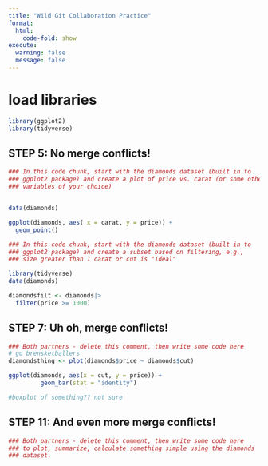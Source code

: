 ```yaml
---
title: "Wild Git Collaboration Practice"
format: 
  html:
    code-fold: show
execute: 
  warning: false
  message: false
---
```



# load libraries
```r
library(ggplot2)
library(tidyverse)
```



## STEP 5: No merge conflicts!

```r
### In this code chunk, start with the diamonds dataset (built in to
### ggplot2 package) and create a plot of price vs. carat (or some other
### variables of your choice)


data(diamonds) 

ggplot(diamonds, aes( x = carat, y = price)) +
  geom_point()


```

```r
### In this code chunk, start with the diamonds dataset (built in to
### ggplot2 package) and create a subset based on filtering, e.g., 
### size greater than 1 carat or cut is "Ideal"

library(tidyverse) 
data(diamonds)

diamondsfilt <- diamonds|>
  filter(price >= 1000)

```

## STEP 7: Uh oh, merge conflicts!

```r

### Both partners - delete this comment, then write some code here
# go brensketballers 
diamondsthing <- plot(diamonds$price ~ diamonds$cut)

ggplot(diamonds, aes(x = cut, y = price)) +
         geom_bar(stat = "identity")

#boxplot of something?? not sure 
```

## STEP 11: And even more merge conflicts!

```r
### Both partners - delete this comment, then write some code here
### to plot, summarize, calculate something simple using the diamonds
### dataset.


```

